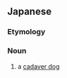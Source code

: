 {{wikipedia|Cadaver dog}}
==Japanese==
{{ja-kanjitab|し|たい|けん|yomi=o}}

===Etymology===
{{compound|死体|犬|lang=ja}}

===Noun===
{{ja-noun|したいけん}}

# a [[cadaver dog]]